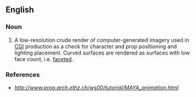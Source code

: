 ==English==

===Noun===
{{en-noun}}

# {{context|computing|animation|lang=en}} A low-resolution crude render of computer-generated imagery used in [[CGI]] production as a check for character and prop positioning and lighting placement. Curved surfaces are rendered as surfaces with low face count, i.e. [[faceted]].

===References===
* ''http://www.prog.arch.ethz.ch/ws00/tutorial/MAYA_animation.html''